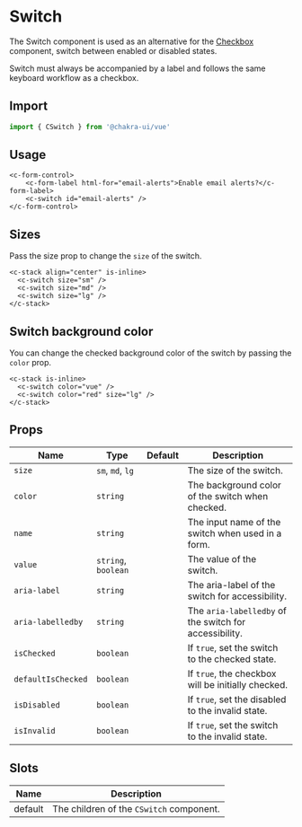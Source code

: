
<SEO
  title="Switch"
  description="The Switch component is used as an alternative for the Checkbox component, switch between enabled or disabled states."
/>

# Switch

The Switch component is used as an alternative for the [Checkbox](/checkbox) component, switch between enabled or disabled states.

Switch must always be accompanied by a label and follows the same keyboard workflow as a checkbox.

<carbon-ad />

## Import

```js
import { CSwitch } from '@chakra-ui/vue'
```

## Usage

```vue live=true
<c-form-control>
    <c-form-label html-for="email-alerts">Enable email alerts?</c-form-label>
    <c-switch id="email-alerts" />
</c-form-control>
```

## Sizes

Pass the size prop to change the `size` of the switch.

```vue live=true
<c-stack align="center" is-inline>
  <c-switch size="sm" />
  <c-switch size="md" />
  <c-switch size="lg" />
</c-stack>
```

## Switch background color

You can change the checked background color of the switch by passing the `color` prop.

```vue live=true
<c-stack is-inline>
  <c-switch color="vue" />
  <c-switch color="red" size="lg" />
</c-stack>
```

## Props

| Name               | Type                | Default | Description                                          |
| ------------------ | ------------------- | ------- | ---------------------------------------------------- |
| `size`             | `sm`, `md`, `lg`    |         | The size of the switch.                              |
| `color`            | `string`            |         | The background color of the switch when checked.     |
| `name`             | `string`            |         | The input name of the switch when used in a form.    |
| `value`            | `string`, `boolean` |         | The value of the switch.                             |
| `aria-label`       | `string`            |         | The aria-label of the switch for accessibility.      |
| `aria-labelledby`  | `string`            |         | The `aria-labelledby` of the switch for accessibility. |
| `isChecked`        | `boolean`           |         | If `true`, set the switch to the checked state.      |
| `defaultIsChecked` | `boolean`           |         | If `true`, the checkbox will be initially checked.   |
| `isDisabled`       | `boolean`           |         | If `true`, set the disabled to the invalid state.    |
| `isInvalid`        | `boolean`           |         | If `true`, set the switch to the invalid state.      |

## Slots

| Name    | Description                              |
| ------- | ---------------------------------------- |
| default | The children of the `CSwitch` component. |
